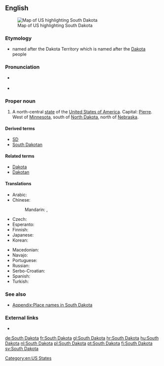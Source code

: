 ==English==

[[Image:Map of USA highlighting South Dakota.png|thumb|right|Map of US highlighting South Dakota]]

===Etymology===
* named after the Dakota Territory which is named after the [[Dakota]] people

===Pronunciation===
* {{a|US}} {{IPA|/ˈsaʊθ dəˈkoʊ.tə/}}
* {{audio|En-us-South Dakota.ogg|Audio (US)}}

===Proper noun===
{{en-proper noun|sg=[[south|South]] [[Dakota]]}}

# A north-central [[state]] of the [[United States of America]]. Capital: [[Pierre]]. West of [[Minnesota]], south of [[North Dakota]], north of [[Nebraska]].

====Derived terms====
* [[SD]]
* [[South Dakotan]]

====Related terms====
* [[Dakota]]
* [[Dakotan]]

====Translations====
{{trans-top|state of the USA}}
* Arabic: {{t-|ar|داكوتا الجنوبية|f|tr=dakuuta al-janubíyya|sc=Arab}}
* Chinese:
*: Mandarin: {{t|cmn|南達科他|sc=Hani}}, {{t|cmn|南达科他|tr=Nán-Dákētā|sc=Hani}}
* Czech: {{t+|cs|Jižní Dakota|f}}
* Esperanto: {{t-|eo|Suda Dakoto}}
* Finnish: {{t+|fi|Etelä-Dakota}}
* Japanese: {{t-|ja|サウスダコタ|tr=Sausu-Dakota|sc=Jpan}}
* Korean: {{t-|ko|사우스다코타|tr=Sauseu-Dakota|sc=Kore}}
{{trans-mid}}
* Macedonian: {{t-|mk|Јужна Дакота|f|tr=Júžna Dakóta}}
* Navajo: {{tø|nv|Shádiʼááhjí Díkóodah hahoodzo}}
* Portuguese: {{t+|pt|Dakota do Sul|f}}
* Russian: {{t-|ru|Южная Дакота|f|tr=Júžnaja Dakóta}}
* Serbo-Croatian: {{t-|sh|Južna Dakota}}
* Spanish: {{t+|es|Dakota del Sur|f}}
* Turkish: {{t-|tr|South Dakota}}
{{trans-bottom}}

===See also===
* [[Appendix:Place names in South Dakota]]

===External links===
* {{pedialite}}

[[Category:en:US States]]

[[de:South Dakota]]
[[fr:South Dakota]]
[[gl:South Dakota]]
[[hr:South Dakota]]
[[hu:South Dakota]]
[[nl:South Dakota]]
[[pl:South Dakota]]
[[pt:South Dakota]]
[[fi:South Dakota]]
[[sv:South Dakota]]